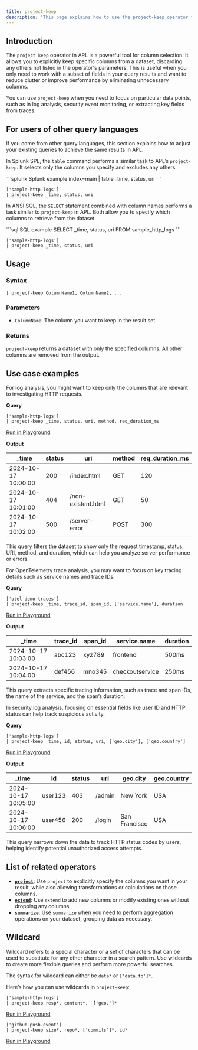 ```yaml
---
title: project-keep
description: 'This page explains how to use the project-keep operator function in APL.'
---
```


## Introduction

The `project-keep` operator in APL is a powerful tool for column selection. It allows you to explicitly keep specific columns from a dataset, discarding any others not listed in the operator's parameters. This is useful when you only need to work with a subset of fields in your query results and want to reduce clutter or improve performance by eliminating unnecessary columns. 

You can use `project-keep` when you need to focus on particular data points, such as in log analysis, security event monitoring, or extracting key fields from traces.

## For users of other query languages

If you come from other query languages, this section explains how to adjust your existing queries to achieve the same results in APL.

<AccordionGroup>
<Accordion title="Splunk SPL users">

In Splunk SPL, the `table` command performs a similar task to APL’s `project-keep`. It selects only the columns you specify and excludes any others.

<CodeGroup>
```splunk Splunk example
index=main | table _time, status, uri
```

```kusto APL equivalent
['sample-http-logs'] 
| project-keep _time, status, uri
```
</CodeGroup>

</Accordion>
<Accordion title="ANSI SQL users">

In ANSI SQL, the `SELECT` statement combined with column names performs a task similar to `project-keep` in APL. Both allow you to specify which columns to retrieve from the dataset.

<CodeGroup>
```sql SQL example
SELECT _time, status, uri FROM sample_http_logs
```

```kusto APL equivalent
['sample-http-logs'] 
| project-keep _time, status, uri
```
</CodeGroup>

</Accordion>
</AccordionGroup>

## Usage

### Syntax

```kusto
| project-keep ColumnName1, ColumnName2, ...
```

### Parameters

- `ColumnName`: The column you want to keep in the result set.

### Returns

`project-keep` returns a dataset with only the specified columns. All other columns are removed from the output.

## Use case examples

<Tabs>
<Tab title="Log analysis">

For log analysis, you might want to keep only the columns that are relevant to investigating HTTP requests.

**Query**

```kusto
['sample-http-logs'] 
| project-keep _time, status, uri, method, req_duration_ms
```

[Run in Playground](https://play.axiom.co/axiom-play-qf1k/explorer?initForm=%7B%22apl%22%3A%22%5B%27sample-http-logs%27%5D%20%7C%20project-keep%20_time%2C%20status%2C%20uri%2C%20method%2C%20req_duration_ms%22%7D)

**Output**

| _time               | status | uri                 | method | req_duration_ms |
|---------------------|--------|---------------------|--------|-----------------|
| 2024-10-17 10:00:00 | 200    | /index.html         | GET    | 120             |
| 2024-10-17 10:01:00 | 404    | /non-existent.html   | GET    | 50              |
| 2024-10-17 10:02:00 | 500    | /server-error        | POST   | 300             |

This query filters the dataset to show only the request timestamp, status, URI, method, and duration, which can help you analyze server performance or errors.

</Tab>
<Tab title="OpenTelemetry traces">

For OpenTelemetry trace analysis, you may want to focus on key tracing details such as service names and trace IDs.

**Query**

```kusto
['otel-demo-traces'] 
| project-keep _time, trace_id, span_id, ['service.name'], duration
```

[Run in Playground](https://play.axiom.co/axiom-play-qf1k/explorer?initForm=%7B%22apl%22%3A%22%5B%27otel-demo-traces%27%5D%20%7C%20project-keep%20_time%2C%20trace_id%2C%20span_id%2C%20%5B%27service.name%27%5D%2C%20duration%22%7D)

**Output**

| _time               | trace_id     | span_id     | service.name   | duration |
|---------------------|--------------|-------------|----------------|----------|
| 2024-10-17 10:03:00 | abc123       | xyz789      | frontend       | 500ms    |
| 2024-10-17 10:04:00 | def456       | mno345      | checkoutservice| 250ms    |

This query extracts specific tracing information, such as trace and span IDs, the name of the service, and the span’s duration.

</Tab>
<Tab title="Security logs">

In security log analysis, focusing on essential fields like user ID and HTTP status can help track suspicious activity.

**Query**

```kusto
['sample-http-logs'] 
| project-keep _time, id, status, uri, ['geo.city'], ['geo.country']
```

[Run in Playground](https://play.axiom.co/axiom-play-qf1k/explorer?initForm=%7B%22apl%22%3A%22%5B%27sample-http-logs%27%5D%20%7C%20project-keep%20_time%2C%20id%2C%20status%2C%20uri%2C%20%5B%27geo.city%27%5D%2C%20%5B%27geo.country%27%5D%22%7D)

**Output**

| _time               | id        | status | uri           | geo.city    | geo.country |
|---------------------|-----------|--------|---------------|-------------|-------------|
| 2024-10-17 10:05:00 | user123   | 403    | /admin        | New York    | USA         |
| 2024-10-17 10:06:00 | user456   | 200    | /login        | San Francisco| USA         |

This query narrows down the data to track HTTP status codes by users, helping identify potential unauthorized access attempts.

</Tab>
</Tabs>

## List of related operators

- [**`project`**](/apl/tabular-operators/project-operator): Use `project` to explicitly specify the columns you want in your result, while also allowing transformations or calculations on those columns.
- [**`extend`**](/apl/tabular-operators/extend-operator): Use `extend` to add new columns or modify existing ones without dropping any columns.
- [**`summarize`**](/apl/tabular-operators/summarize-operator): Use `summarize` when you need to perform aggregation operations on your dataset, grouping data as necessary.

## Wildcard

Wildcard refers to a special character or a set of characters that can be used to substitute for any other character in a search pattern. Use wildcards to create more flexible queries and perform more powerful searches.

The syntax for wildcard can either be `data*` or `['data.fo']*`.

Here’s how you can use wildcards in `project-keep`:

```kusto
['sample-http-logs']
| project-keep resp*, content*,  ['geo.']*
```

[Run in Playground](https://play.axiom.co/axiom-play-qf1k/explorer?initForm=%7B%22apl%22%3A%22%5B%27sample-http-logs%27%5D%5Cn%7C%20project-keep%20resp%2A%2C%20content%2A%2C%20%20%5B%27geo.%27%5D%2A%22%2C%22queryOptions%22%3A%7B%22quickRange%22%3A%2230d%22%7D%7D)

```kusto
['github-push-event']
| project-keep size*, repo*, ['commits']*, id*
```

[Run in Playground](https://play.axiom.co/axiom-play-qf1k/explorer?initForm=%7B%22apl%22%3A%22%5B%27github-push-event%27%5D%5Cn%7C%20project-keep%20size%2A%2C%20repo%2A%2C%20%5B%27commits%27%5D%2A%2C%20id%2A%22%2C%22queryOptions%22%3A%7B%22quickRange%22%3A%2230d%22%7D%7D)